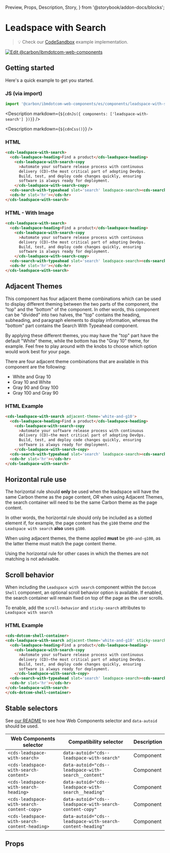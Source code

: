   Preview,
  Props,
  Description,
  Story,
} from '@storybook/addon-docs/blocks';

# Leadspace with Search

> 💡 Check our
> [CodeSandbox](https://githubbox.com/carbon-design-system/carbon-for-ibm-dotcom/tree/main/packages/web-components/examples/codesandbox/components/leadspace-with-search)
> example implementation.

[![Edit @carbon/ibmdotcom-web-components](https://codesandbox.io/static/img/play-codesandbox.svg)](https://githubbox.com/carbon-design-system/carbon-for-ibm-dotcom/tree/main/packages/web-components/examples/codesandbox/components/leadspace-with-search)

## Getting started

Here's a quick example to get you started.

### JS (via import)

```javascript
import '@carbon/ibmdotcom-web-components/es/components/leadspace-with-search/index';
```

<Description markdown={`${cdnJs({ components: ['leadspace-with-search'] })}`} />

<Description markdown={`${cdnCss()}`} />

### HTML

```html
<cds-leadspace-with-search>
  <cds-leadspace-heading>Find a product</cds-leadspace-heading>
    <cds-leadspace-with-search-copy
      >Automate your software release process with continuous
      delivery (CD)—the most critical part of adopting DevOps.
      Build, test, and deploy code changes quickly, ensuring
      software is always ready for deployment.
    </cds-leadspace-with-search-copy>
  <cds-search-with-typeahead slot='search' leadspace-search><cds-search-with-typeahead/>
  <cds-hr slot='hr'></cds-hr>
</cds-leadspace-with-search>
```

### HTML - With Image

```html
<cds-leadspace-with-search>
  <cds-leadspace-heading>Find a product</cds-leadspace-heading>
    <cds-leadspace-with-search-copy
      >Automate your software release process with continuous
      delivery (CD)—the most critical part of adopting DevOps.
      Build, test, and deploy code changes quickly, ensuring
      software is always ready for deployment.
    </cds-leadspace-with-search-copy>
  <cds-search-with-typeahead slot='search' leadspace-search><cds-search-with-typeahead/>
  <cds-hr slot='hr'></cds-hr>
</cds-leadspace-with-search>
```

## Adjacent Themes

This component has four adjacent theme combinations which can be used to display
different theming between the two parts of the component, the "top" and the
"bottom" of the component. In other words, this component can be "divided" into
two halves, the "top" contains the heading, subheading, and paragraph elements
to display information, whereas the "bottom" part contains the Search With
Typeahead component.

By applying these different themes, you may have the "top" part have the default
"White" theme, while the bottom has the "Gray 10" theme, for example. Feel free
to play around with the knobs to choose which option would work best for your
page.

There are four adjacent theme combinations that are available in this component
are the following:

- White and Gray 10
- Gray 10 and White
- Gray 90 and Gray 100
- Gray 100 and Gray 90

### HTML Example

```html
<cds-leadspace-with-search adjacent-theme='white-and-g10'>
  <cds-leadspace-heading>Find a product</cds-leadspace-heading>
    <cds-leadspace-with-search-copy
      >Automate your software release process with continuous
      delivery (CD)—the most critical part of adopting DevOps.
      Build, test, and deploy code changes quickly, ensuring
      software is always ready for deployment.
    </cds-leadspace-with-search-copy>
  <cds-search-with-typeahead slot='search' leadspace-search><cds-search-with-typeahead/>
  <cds-hr slot='hr'></cds-hr>
</cds-leadspace-with-search>
```

## Horizontal rule use

The horizontal rule should **only** be used when the leadspace will have the
same Carbon theme as the page content, _OR_ when using Adjacent Themes, the
search container will need to be the same Carbon theme as the page content.

In other words, the horizontal rule should only be included as a slotted element
if, for example, the page content has the `g100` theme _and_ the
`Leadspace with search` **also** uses `g100`.

When using adjacent themes, the theme applied **must** be `g90-and-g100`, as the
latter theme must match the page content theme.

Using the horizontal rule for other cases in which the themes are not matching
is not advisable.

## Scroll behavior

When including the `Leadspace with search` component within the `Dotcom Shell`
component, an optional scroll behavior option is available. If enabled, the
search container will remain fixed on top of the page as the user scrolls.

To enable, add the `scroll-behavior` and `sticky-search` attributes to `Leadspace with search`

### HTML Example

```html
<cds-dotcom-shell-container>
<cds-leadspace-with-search adjacent-theme='white-and-g10' sticky-search scroll-behavior>
  <cds-leadspace-heading>Find a product</cds-leadspace-heading>
    <cds-leadspace-with-search-copy
      >Automate your software release process with continuous
      delivery (CD)—the most critical part of adopting DevOps.
      Build, test, and deploy code changes quickly, ensuring
      software is always ready for deployment.
    </cds-leadspace-with-search-copy>
  <cds-search-with-typeahead slot='search' leadspace-search><cds-search-with-typeahead/>
  <cds-hr slot='hr'></cds-hr>
</cds-leadspace-with-search>
</cds-dotcom-shell-container>
```

## Stable selectors

See
[our README](https://github.com/carbon-design-system/carbon-for-ibm-dotcom/tree/main/packages/web-components#stable-selectors-for-analytics-and-integratione2e-testing-in-web-components)
to see how Web Components selector and `data-autoid` should be used.

| Web Components selector                       | Compatibility selector                                     | Description |
| --------------------------------------------- | ---------------------------------------------------------- | ----------- |
| `<cds-leadspace-with-search>`                 | `data-autoid="cds--leadspace-with-search"`                 | Component   |
| `<cds-leadspace-with-search-content>`         | `data-autoid="cds--leadspace-with-search__content"`        | Component   |
| `<cds-leadspace-with-search-heading>`         | `data-autoid="cds--leadspace-with-search__heading"`        | Component   |
| `<cds-leadspace-with-search-content-copy>`    | `data-autoid="cds--leadspace-with-search-content-copy"`    | Component   |
| `<cds-leadspace-with-search-content-heading>` | `data-autoid="cds--leadspace-with-search-content-heading"` | Component   |

## Props

<Props of="cds-leadspace-with-search" />
<Description markdown={contributing} />
